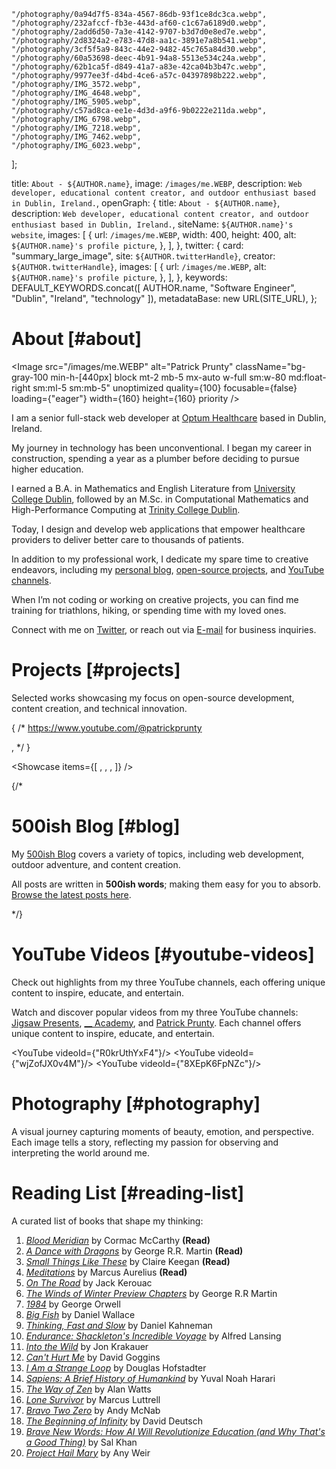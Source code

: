 
    "/photography/0a94d7f5-834a-4567-86db-93f1ce8dc3ca.webp",
    "/photography/232afccf-fb3e-443d-af60-c1c67a6189d0.webp",
    "/photography/2add6d50-7a3e-4142-9707-b3d7d0e8ed7e.webp",
    "/photography/2d8324a2-e783-47d8-aa1c-3891e7a8b541.webp",
    "/photography/3cf5f5a9-843c-44e2-9482-45c765a84d30.webp",
    "/photography/60a53698-deec-4b91-94a8-5513e534c24a.webp",
    "/photography/62b1ca5f-d849-41a7-a83e-42ca04b3b47c.webp",
    "/photography/9977ee3f-d4bd-4ce6-a57c-04397898b222.webp",
    "/photography/IMG_3572.webp",
    "/photography/IMG_4648.webp",
    "/photography/IMG_5905.webp",
    "/photography/c57ad8ca-ee1e-4d3d-a9f6-9b0222e211da.webp",
    "/photography/IMG_6798.webp",
    "/photography/IMG_7218.webp",
    "/photography/IMG_7462.webp",
    "/photography/IMG_6023.webp",
];

  title: `About - ${AUTHOR.name}`,
  image: `/images/me.WEBP`,
  description: `Web developer, educational content creator, and outdoor enthusiast based in Dublin, Ireland.`,
  openGraph: {
    title: `About - ${AUTHOR.name}`,
    description: `Web developer, educational content creator, and outdoor enthusiast based in Dublin, Ireland.`,
    siteName: `${AUTHOR.name}'s website`,
    images: [
      {
        url: `/images/me.WEBP`,
        width: 400,
        height: 400,
        alt: `${AUTHOR.name}'s profile picture`,
      },
    ],
  },
  twitter: {
    card: "summary_large_image",
    site: `${AUTHOR.twitterHandle}`,
    creator: `${AUTHOR.twitterHandle}`,
    images: [
      {
        url: `/images/me.WEBP`,
        alt: `${AUTHOR.name}'s profile picture`,
      },
    ],
  },
  keywords: DEFAULT_KEYWORDS.concat([
    AUTHOR.name,
    "Software Engineer",
    "Dublin",
    "Ireland",
    "technology"
  ]),
  metadataBase: new URL(SITE_URL),
};

# About [#about]

<Image
src="/images/me.WEBP"
alt="Patrick Prunty"
className="bg-gray-100 min-h-[440px] block mt-2 mb-5 mx-auto w-full sm:w-80 md:float-right sm:ml-5 sm:mb-5"
unoptimized
quality={100}
focusable={false}
loading={"eager"}
width={160}
height={160}
priority
/>

I am a senior full-stack web developer at [Optum Healthcare](https://en.wikipedia.org/wiki/Optum) based in Dublin, Ireland.

My journey in technology has been unconventional. I began my career in construction, spending a year as a plumber before deciding to pursue higher education.

I earned a B.A. in Mathematics and English Literature from [University College Dublin](https://www.ucd.ie/), followed by an M.Sc. in Computational Mathematics and High-Performance Computing at [Trinity College Dublin](https://www.tcd.ie/).

Today, I design and develop web applications that empower healthcare providers to deliver better care to thousands of
patients.

In addition to my professional work, I dedicate my spare time to creative endeavors, including my [personal blog](/), [open-source projects](/#projects), and [YouTube channels](/#projects).

When I’m not coding or working on creative projects, you can find me training for triathlons, hiking, or spending time with my loved ones.

Connect with me on [Twitter](https://twitter.com/patrickprunty), or reach out via
[E-mail](mailto:patrickprunty.business@gmail.com) for business inquiries.

# Projects [#projects]

Selected works showcasing my focus on open-source development, content creation, and technical innovation.

{
/*
https://www.youtube.com/@patrickprunty

<ProjectCard
  key="500ish"
  imagePath="/images/projects/patrickprunty.webp"
  title="Patrick Prunty"
  description="Personal YouTube channel recording my solo hikes and outdoor adventures."
  url="/"
/>,
<ProjectCard
  key="pprunty"
  imagePath="/images/projects/500ish.png"
  title="500ish Blog"
  description="500-word blog posts covering web development, content creation, and outdoor adventure."
  url="/"
/>
*/
}

<Showcase items={[
<ProjectCard
  key="jigsaw-presents"
  imagePath="/images/projects/jigsaw-presents.webp"
  title="Jigsaw Presents"
  description="A YouTube channel providing insight into trending films and television series through video essays."
  url="https://www.youtube.com/channel/UCx8iHEGQMyeInLgPQ81-EJA?sub_confirmation=1"
/>,
<ProjectCard
  key="pixel-projects"
  imagePath="/images/projects/pixel-projects-2.png"
  title="Pixel Projects"
  description="An educational YouTube channel exploring computational mathematics, computer science and all things numerical through
  visual animation."
  url="https://www.youtube.com/channel/UC5OToaksgWe-pjkgqPkUZkw?sub_confirmation=1"
/>,
<ProjectCard
  key="samwise"
  imagePath="/images/projects/samwise-v2.png"
  title="samwise"
  description="A high-performance open-source digital blog and portfolio starter template built with Next.js 15."
  url="https://samwise.wtf"
/>,
<ProjectCard
  key="samwise"
  imagePath="/images/projects/tmplate.png"
  title="tmplate.xyz"
  description="An open-source application showcasing Polymorphic Web Design Principals and built with Next.js 15 (work in progress)."
  url="https://tmplate.xyz/"
/>
]} />

{/*
# 500ish Blog [#blog]

My [500ish Blog](/) covers a variety of topics, including web development, outdoor adventure, and content creation.

All posts are written in **500ish words**; making them easy for you to absorb. [Browse the latest posts here](/).

*/}


# YouTube Videos [#youtube-videos]

Check out highlights from my three YouTube channels, each offering unique content to inspire, educate, and entertain.

Watch and discover popular videos from my three YouTube channels: [Jigsaw Presents](), [__ Academy](), and
[Patrick Prunty](). Each channel offers unique content to inspire, educate, and entertain.

<YouTube videoId={"R0krUthYxF4"}/>
<YouTube videoId={"wjZofJX0v4M"}/>
<YouTube videoId={"8XEpK6FpNZc"}/>


# Photography [#photography]

A visual journey capturing moments of beauty, emotion, and perspective. Each image tells a story, reflecting my passion for observing and interpreting the world around me.

<PhotoGrid images={photographyImages} />

# Reading List [#reading-list]

A curated list of books that shape my thinking:

1. *[Blood Meridian](https://en.wikipedia.org/wiki/Blood_Meridian)* by Cormac McCarthy **(Read)**
2. *[A Dance with Dragons](https://en.wikipedia.org/wiki/A_Dance_with_Dragons)* by George R.R. Martin **(Read)**
3. *[Small Things Like These](https://en.wikipedia.org/wiki/Small_Things_Like_These)* by Claire Keegan **(Read)**
4. *[Meditations](https://en.wikipedia.org/wiki/Meditations)* by Marcus Aurelius **(Read)**
5. [*On The Road*](https://en.wikipedia.org/wiki/On_the_Road) by Jack Kerouac
6. [*The Winds of Winter Preview Chapters*](/downloads/The%20Winds%20of%20Winter%20(Preview%20Chapters)%20-%20by%20George%20R.R%20Martin%20Compiled%20by%20Patrick%20P.pdf) by George R.R Martin
7. [*1984*](https://en.wikipedia.org/wiki/Nineteen_Eighty-Four) by George Orwell
8. [*Big Fish*](https://en.wikipedia.org/wiki/Big_Fish) by Daniel Wallace
9. [*Thinking, Fast and Slow*](https://en.wikipedia.org/wiki/Thinking,_Fast_and_Slow) by Daniel Kahneman
10. [*Endurance: Shackleton's Incredible Voyage*](https://en.wikipedia.org/wiki/Endurance:_Shackleton%27s_Incredible_Voyage) by Alfred Lansing
11. [*Into the Wild*](https://en.wikipedia.org/wiki/Into_the_Wild_(book)) by Jon Krakauer
12. [*Can't Hurt Me*](https://en.wikipedia.org/wiki/Can%27t_Hurt_Me) by David Goggins
13. [*I Am a Strange Loop*](https://en.wikipedia.org/wiki/I_Am_a_Strange_Loop) by Douglas Hofstadter
14. [*Sapiens: A Brief History of Humankind*](https://en.wikipedia.org/wiki/Sapiens:_A_Brief_History_of_Humankind) by Yuval Noah Harari
15. [*The Way of Zen*](https://en.wikipedia.org/wiki/The_Way_of_Zen) by Alan Watts
16. [*Lone Survivor*](https://en.wikipedia.org/wiki/Lone_Survivor_(book)) by Marcus Luttrell
17. [*Bravo Two Zero*](https://en.wikipedia.org/wiki/Bravo_Two_Zero) by Andy McNab
18. [*The Beginning of Infinity*](https://en.wikipedia.org/wiki/The_Beginning_of_Infinity) by David Deutsch
19. [*Brave New Words: How AI Will Revolutionize Education (and Why That's a Good Thing)*](https://www.amazon.co.uk/Brave-New-Words-Revolutionize-Education/dp/0593656954) by Sal Khan
20. [*Project Hail Mary*](https://en.wikipedia.org/wiki/Project_Hail_Mary) by Any Weir
